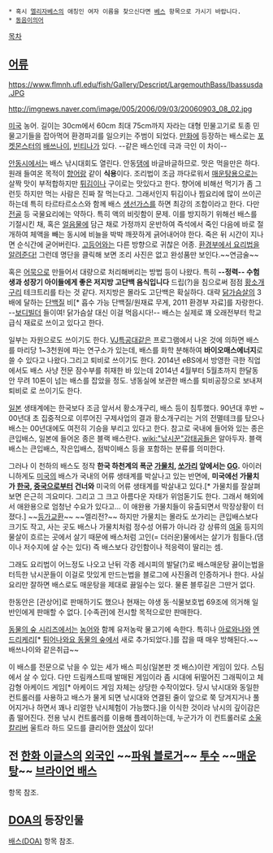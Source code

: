  * 혹시 [[엘리자베스]]의 애칭인 여자 이름을 찾으신다면 [[베스]] 항목으로 가시기 바랍니다.
 * [[동음이의어]]

[[목차]]

== [[어류]] ==
{{{+1 bass }}}
https://www.flmnh.ufl.edu/fish/Gallery/Descript/LargemouthBass/lbassusda.JPG

http://imgnews.naver.com/image/005/2006/09/03/20060903_08_02.jpg

[[미국]] 농어. 길이는 30cm에서 60cm 최대 75cm까지 자라는 대형 민물고기로 토종 민물고기들을 잡아먹어 환경파괴를 일으키는 주범이 되었다. [[만화]]에 등장하는 배스로는 [[포켓몬스터]]의 [[배쓰나이]], [[빈티나]]가 있다. --같은 배스인데 극과 극인 이 차이--

[[안동시]]에서는 배스 낚시대회도 열린다. 안동[[댐]]에 바글바글하므로. 맛은 먹을만은 하다. 원래 들여온 목적이 [[향어]]랑 같이 '''식용'''이다. 조리법이 조금 까다로워서 [[매운탕]]용으로는 살짝 맛이 부적합하지만 [[튀김]]이나 구이로는 맛있다고 한다. 향어에 비해선 먹기가 좀 그런듯 하지만 먹는 사람은 진짜 잘 먹는다고. 그래서인지 튀김이나 찜요리에 많이 쓰이곤 하는데 특히 타르타르소스와 함께 배스 [[생선가스]]를 하면 최강의 조합이라고 한다. 다만 [[전골]] 등 국물요리에는 약하다. 특히 액의 비릿함이 문제. 이를 방지하기 위해선 배스를 기절시킨 채, 혹은 [[얼음]]물에 담근 채로 가정까지 운반하여 즉석에서 죽인 다음에 바로 절개하여 체액을 빼는 동시에 비늘을 박박 깨끗하게 긁어내어야 한다. 죽은 뒤 시간이 지나면 순식간에 굳어버린다. [[고등어]]와는 다른 방향으로 귀찮은 어종. [http://www.me.go.kr/webdata/hongbo/20020089/20031031_cook.htm 환경부에서 요리법을 알려준다!] 그런데 명단을 클릭해 보면 조리 사진은 없고 완성품만 보인다.~~연금술~~

혹은 [[어묵]]으로 만들어서 대량으로 처리해버리는 방법 등이 나왔다. 특히 '''--정력-- 수험생과 성장기 아이들에게 좋은 저지방 고단백 음식입니다''' 드립(?)을 침으로써 점점 [[황소개구리]] 테크트리를 타는 것 같다. 저지방은 몰라도 고단백은 확실하다. 대략 [[닭가슴살]]의 3배에 달하는 [[단백질]] 비[* 흡수 가능 단백질/원재료 무게, 2011 환경부 자료]를 자랑한다. --[[보디빌더]] 들이여! 닭가슴살 대신 이걸 먹읍시다!-- 배스는 실제로 꽤 오래전부터 학교 급식 재료로 쓰이고 있다고 한다.

일부는 자원으로도 쓰이기도 한다. [[VJ특공대]]같은 프로그램에서 나온 것에 의하면 배스를 마리당 1~3천원에 파는 연구소가 있는데, 배스를 화학 분해하여 '''바이오매스에너지'''로 쓸 수 있다고 나왔다.그리고 퇴비로 쓰이기도 한다. 2014년 eBS에서 방영한 극한 직업에서도 배스 사냥 전문 잠수부를 취재한 바 있는데 2014년 4월부터 5월초까지 한달동안 무려 10톤이 넘는 배스를 잡았을 정도. 냉동실에 보관한 배스를 퇴비공장으로 보내져 퇴비로 로 쓰이기도 한다.

[[일본]] 생태계에는 한국보다 조금 앞서서 황소개구리, 배스 등이 침투했다. 90년대 후반 ~ 00년대 초 집중적으로 이루어진 구제사업의 결과 황소개구리는 거의 전멸테크를 탔으나 배스는 00년대에도 여전히 기승을 부리고 있다고 한다. 참고로 국내에 들어와 있는 종은 큰입배스, 일본에 들어온 종은 블랙 배스란다. [[wiki:"낚시꾼"강태공]]들은 알아두자. 블랙 배스는 큰입배스, 작은입배스, 점박이배스 등을 포함하는 분류를 의미한다.

그러나 이 천하의 배스도 정작 '''한국 하천계의 폭군 [[가물치]], [[쏘가리]] 앞에서는 [[GG]].''' 아이러니하게도 [[미국]]의 배스가 국내의 어류 생태계를 박살나고 있는 반면에, '''미국에선 가물치가 [[한국]], [[중국]]으로부터 건너와''' 미국의 어류 생태계를 박살내고 있다.[* 가물치를 잘살펴보면 은근히 긔요미다. 그리고 그 크고 아름다운 자태가 위엄돋기도 한다. 그래서 해외에서 애완용으로 엄청난 수요가 있다고... 이 애완용 가물치들이 유출되면서 막장상황이 터졌다.] ~~[[등가교환]]~~ ~~엘리전?~~ 하지만 가물치는 몰라도 쏘가리는 큰입배스보다 크기도 작고, 사는 곳도 배스나 가물치처럼 정수성 어류가 아니라 강 상류의 [[여울]] 등지의 물살이 흐르는 곳에서 살기 때문에 배스처럼 고인(= 더러운)물에서는 살기가 힘들다.(댐 이나 저수지에 살 수는 있다) 즉 배스보다 강인함이나 적응력이 딸리는 셈.

그래도 요리법이 어느정도 나오고 난뒤 각종 레시피의 발달(?)로 배스매운탕 끓이는법을 터득한 낚시꾼들이 이걸로 맛있게 만드는법을 블로그에 사진올려 인증하거나 한다. 사실 요리만 잘하면 배스로도 매운탕을 제대로 끓일수는 있다. 물론 블루길은 그딴거 없다.

한동안은 [관상어]로 판매하기도 했으나 현재는 야생 동·식물보호법 69조에 의거해 일반인에게 판매할 수 없다. [수족관]에 전시할 목적으로만 판매한다.

[[동물의 숲 시리즈]]에서는 [[농어]]와 함께 유저농락 물고기에 속한다. 특히나 [[아로와나]]와 [[엔드리케리]][* [[튀어나와요 동물의 숲]]에서 새로 추가되었다.]를 잡을 때 매우 방해된다.~~배쓰나이와 같은취급~~

이 배스를 전문으로 낚을 수 있는 세가 배스 피싱(일본판 겟 배스)이란 게임이 있다. 스팀에서 살 수 있다. 다만 드림캐스트때 발매된 게임이라 좀 시대에 뒤떨어진 그래픽이고 체감형 아케이드 게임[* 아케이드 게임 자체는 상당한 수작이었다. 당시 낚시대와 동일한 컨트롤러를 사용하고 배스가 물게 되면 낚시대와 연결된 줄이 앞으로 쭉 당겨지거나 풀어지거나 하면서 꽤나 리얼한 낚시체험이 가능했다.]을 이식한 것이라 낚시의 깊이감은 좀 떨어진다. 전용 낚시 컨트롤러를 이용해 플레이하는데, 누군가가 이 컨트롤러로 [[소울 칼리버]] 울트라 하드 모드를 클리어한 [http://www.youtube.com/watch?v=DwvCl4mgG7g 영상]이 있다!

== 전 [[한화 이글스]]의 [[외국인]] ~~[[파워 블로거]]~~ [[투수]] ~~[[매운탕]]~~ [[브라이언 배스]] ==
항목 참조.

== [[DOA]]의 등장인물 ==
[[배스(DOA)]] 항목 참조.

